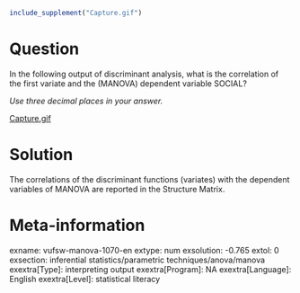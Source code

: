```r
include_supplement("Capture.gif")
```

Question
========
In the following output of discriminant analysis, what is the
correlation of the first variate and the (MANOVA) dependent variable
SOCIAL?  
  
*Use three decimal places in your answer.*  
  
[Capture.gif](Capture.gif)


Solution
========





The correlations of the discriminant functions (variates) with the
dependent variables of MANOVA are reported in the Structure Matrix.





Meta-information
================
exname: vufsw-manova-1070-en
extype: num
exsolution: -0.765
extol: 0
exsection: inferential statistics/parametric techniques/anova/manova
exextra[Type]: interpreting output
exextra[Program]: NA
exextra[Language]: English
exextra[Level]: statistical literacy

